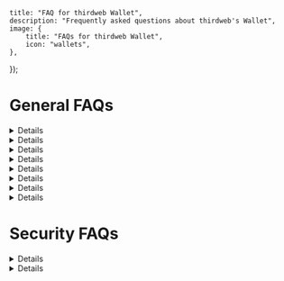 
	title: "FAQ for thirdweb Wallet",
	description: "Frequently asked questions about thirdweb's Wallet",
	image: {
		title: "FAQs for thirdweb Wallet",
		icon: "wallets",
	},
});


# General FAQs

<Details summary="Which blockchains are supported?">
	Our thirdweb In-App Wallet is fully EVM compatible and supports all EVM chains.
</Details>

<Details summary="Do I need to build separate flows for in-app wallets and external wallets (e.g. MetaMask)?">
	No! Since our SDK provides the wallet <code>signer</code>, you can build a unified experience with the same code to handle how all your users' wallets interact with signatures and smart contracts.
	<br /><br />
	However, you will need to provide a separate flow to create in-app wallets as you would with any wallet provider (WalletConnect, Coinbase Wallet, etc.).
</Details>

<Details summary="How do I troubleshoot unexpected console error messages?">
	Make sure that you are developing on a <a href="https://www.chromium.org/Home/chromium-security/prefer-secure-origins-for-powerful-new-features/" target="_blank" rel="noopener noreferrer">secure origin</a>, which includes <code>localhost</code> and any site on <code>https://</code>. thirdweb uses cryptography libraries that are unsupported on <code>http://</code>.
	<br /><br />
	If you continue to run into a console error, please contact us with more details.
</Details>

<Details summary="What login options does thirdweb support?">
	We support a lot of authentication options out of the box. For a full list, check out the <a href="https://playground.thirdweb.com/connect/sign-in/button" target="_blank" rel="noopener noreferrer">playground</a>. We also support custom authentication if you want to integrate thirdweb into your own auth system.
</Details>

<Details summary="Do you support gasless transactions?">
	Yes, you can easily use account abstraction with in-app wallets to enable sponsored (gasless) transactions.
</Details>

<Details summary="Does thirdweb Wallets product use smart contract wallets?">
	Thirdweb wallets can be used as a signer to a smart contract account (account abstraction), but it can also be used as a standalone EOA.
</Details>

<Details summary="What happens if thirdweb ceases to exist? Will my users be able to access their wallets?">
	In the event that thirdweb ceases to exist, we have committed to keeping our in-app wallet service running for a period of at least 12 months after the shutdown announcement. During this time users will be able to access their wallet and transfer their assets out, or export their private key which they can then import into a different client.
</Details>

<Details summary="How will my users recover their accounts in case they lose access to their auth?">
	Currently, users will rely on the built-in recovery of their auth method. Refer to the <a href="https://support.google.com/accounts/answer/7682439?hl=en" target="_blank" rel="noopener noreferrer">How to recover your Google Account or Gmail</a> article as an example for social and email auths.
	<br /><br />
	Users can also link their account to a different auth method (e.g. email, phone, or social). All linked methods will be able to be used to access their accounts, providing an alternate recovery method in the case where one is lost.
</Details>

# Security FAQs

<Details summary="How is the private key managed?">
	You can learn more about the architecture of how thirdweb wallets are created and stored <a href="/wallets/security">here</a>.
</Details>

<Details summary="What happens if thirdweb or my database gets breached?">
	Using enclave, your customers' assets are safe even if thirdweb or you are compromised. This is because the attacker will only be able to access the encrypted keys, and that is not enough to reconstruct the private key.
</Details>
